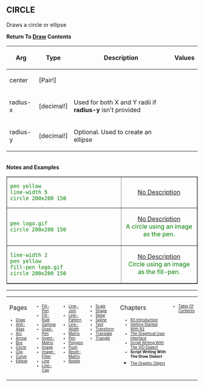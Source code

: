 == CIRCLE== 

Draws a circle or ellipse



'''Return To [[Draw]] Contents'''
{| cellspacing="1" cellpadding="4" border="0" style="background: black; color: black"
! bgcolor="silver" | Arg 
! bgcolor="silver" | Type 
! bgcolor="silver" | Description
! bgcolor="silver" | Values
|- 
| bgcolor="white" | center
| bgcolor="white" | [Pair!]
| bgcolor="white" | 
| bgcolor="white" | 
|- 
| bgcolor="white" | radius-x
| bgcolor="white" | [decimal!]
| bgcolor="white" | Used for both X and Y radii if '''radius-y''' isn't provided
| bgcolor="white" | 
|- 
| bgcolor="white" | radius-y
| bgcolor="white" | [decimal!]
| bgcolor="white" | Optional. Used to create an ellipse
| bgcolor="white" | 
|}
<br>'''Notes and Examples'''

<TABLE style="color:green; background-color:#fffffcc;" cellpadding="20" cellspacing="0" border="1" width=100%><TR>
<TD WIDTH=60%>

<pre>
pen yellow
line-width 5
circle 200x200 150
</pre>

</TD>
<TD align=center valign=MIDDLE>[[images/CIRCLE-1b.png|No Description]]</TD>
</TR><TR>

<TD WIDTH=60%>

<pre>
pen logo.gif
circle 200x200 150
</pre>

</TD>
<TD align=center valign=MIDDLE>[[images/CIRCLE-2b.png|No Description]] <BR>
A circle using an image as the pen.</TD>
</TR><TR>

<TD WIDTH=60%>

<pre>
line-width 2
pen yellow
fill-pen logo.gif
circle 200x200 150
</pre>

</TD>
<TD align=center valign=MIDDLE>[[images/CIRCLE-3b.png|No Description]] <br>
Circle using an image as the fill-pen.</p> </TD>
</TR>
</TABLE>





----
<TABLE WIDTH=100%><TR><TD ALIGN=LEFT VALIGN=TOP WIDTH=14%>
Pages
<font size=1>
*[[Draw]]
*[[Anti-Alias]]
*[[Arc]]
*[[Arrow]]
*[[Box]]
*[[Circle]]
*[[Clip]]
*[[Curve]]
*[[Ellipse]]
</font></TD>


<TD ALIGN=LEFT VALIGN=TOP WIDTH=14%>



<font size=1>
*[[Fill-Pen]]
*[[Fill-Rule]]
*[[Gamma]]
*[[Grad-Pen]]
*[[Invert-Matrix]]
*[[Image]]
*[[Image-Filter]]
*[[Line]]
*[[Line-Cap]]

</font></TD>

<TD ALIGN=LEFT VALIGN=TOP WIDTH=14%>



<font size=1>
*[[Line-Join]]
*[[Line-Pattern]]
*[[Line-Width]]
*[[Matrix]]
*[[Pen]]
*[[Polygon]]
*[[Push]]
*[[Reset-Matrix]]
*[[Rotate]]
</font></TD>


<TD ALIGN=LEFT VALIGN=TOP WIDTH=14%>



<font size=1>
*[[Scale]]
*[[Shape]]
*[[Skew]]
*[[Spline]]
*[[Text]]
*[[Transform]]
*[[Translate]]
*[[Triangle]]
</font></TD>

<TD ALIGN=LEFT VALIGN=TOP width=30%>
Chapters
<font size=1>
*[[R3 Introduction]]
*[[Getting Started With R3]]
*[[The Graphical User Interface]]
*[[Script Writing With The Visual Interface Dialect|Script Writing With The VID Dialect]]
*'''Script Writing With The Draw Dialect'''
*[[The Graphic Object]]</font></TD>

<TD ALIGN=LEFT VALIGN=TOP WIDTH=14%>
<font size=1>
*[[Table Of Contents]]
</font></TD>
</TR></TABLE>